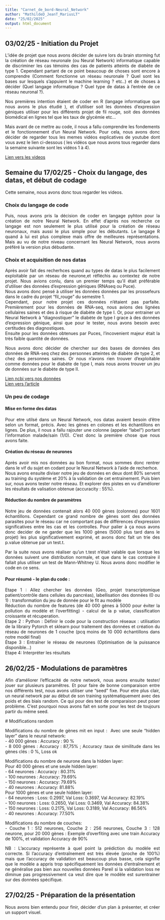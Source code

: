 ```yaml
---
title: "Carnet_de_bord-Neural_Network"
author: "MathildeD_JeanT_MariusLT"
date: "25/02/2025"
output: html_document
---
```


## 03/02/25 - Initiation du Projet 
<div style="text-align: justify;">
L'idée de projet que nous avons décider de suivre lors du brain storming fut la création de réseau neuronale (ou Neural Network) informatique capable de discriminer les cas témoins des cas de patients atteints de diabète de type 1. Cependant partant de ce point beaucoup de choses sont encore à comprendre (Comment fonctionne un réseau neuronale ? Quel sont les bases sur lesquels s'appuient le machine learning ? etc..) et de choses à décider (Quel langage informatique ? Quel type de datas à l'entrée de ce réseau neuronal ?).

Nos premières intention étaient de coder en R (langage informatique que nous avons le plus étudié ), et d'utiliser soit les données d'expression géniques utiliser pour les différents projet de fil rouge, soit des données biomédical en lignes tel que les taux de glycémie etc... 

Mais avant de ce mettre au code, il nous a fallu comprendre les fondements et le fonctionnement d'un Neural Network. Pour cela, nous avons donc décider de regarder tous les memes vidéos explicatives de youtube dont vous avez le lien ci-dessous ( les vidéos que nous avons tous regarder dans la semaine suivante sont les vidéos 1 à 4). 
</div>
[Lien vers les videos](https://www.youtube.com/watch?v=aircAruvnKk&list=PLZHQObOWTQDNU6R1_67000Dx_ZCJB-3pi&ab_channel=3Blue1Brown)

## Semaine du 17/02/25 - Choix du langage, des datas, et début de codage 
Cette semaine, nous avons donc tous regarder les videos.

### Choix du langage de code 

<div style="text-align: justify;">
Puis, nous avons pris la décision de coder en langage pyhton pour la création de notre Neural Network. En effet d'après nos recherche ce langage est non seulement le plus utilisé pour la création de réseau neuronaux, mais aussi le plus simple pour les débutants. Le langage R quand à lui est plus complexe mais offre de meilleures représentations. Mais au vu de notre niveau concernant les Neural Network, nous avons préféré la version plus débudante. 
</div>

### Choix et acquisition de nos datas

<div style="text-align: justify;">
Après avoir fait des recherhces quand au types de datas le plus facilement exploitable par un réseau de neurone,et réfléchis au contextez de notre projet. Nous avions conlu, dans un premier temps qu'il était préférable d'utiliser des données d'expression géniques (RNAseq ou Puce).\
Nous avons donc pensé à utiliser les données données par les prossefeurs dans le cadre du projet "fil_rouge" du semestre 1.\
Cependant, pour notre projet ces données n'étaient pas parfaite. Premièrement pour les données de RNA-seq, nous avions des lignées cellulaires saines et des à risque de diabète de type I. Or, pour entrainer un Neural Network à "diagnostiquer" le diabète de type I grace à des données d'expression génique, ainsi que pour le tester, nous avons besoin avec certitudes des diagnostiques.\
Ensuite pour les données obtenues par Puces, l'incovenient majeur était la très faible quantité de données. 

Nous avons donc décider de chercher sur des bases de données des données de RNA-seq chez des personnes atteintes de diabète de type 2, et chez des personnes saines. Or nous n'avons rien trouver d'exploitable comme données pour le diabète de type I, mais nous avons trouver un jeu de données sur le diabète de type II. 

[Lien ncbi vers nos données](https://www.ncbi.nlm.nih.gov/geo/query/acc.cgi?acc=GSE81608)\
[Lien vers l'article](https://pubmed.ncbi.nlm.nih.gov/27667665/)

</div>

### Un peu de codage 
#### Mise en forme des datas 

<div style="text-align: justify;">
Pour etre utilsé dans un Neural Network, nos datas avaient besoin d'être selon un format, précis. Avec les gènes en colones et les échantillons en lignes. De plus, il nous a fallu rajouter une colonne (appeler "label") portant l'information malade/sain (1/0). C'est donc la première chose que nous avons faite. 
</div>

#### Création du réseau de neurones 

<div style="text-align: justify;">
Après avoir mis nos données au bon format, nous sommes donc rentrer dans le vif du sujet en codant pour le Neural Network à l'aide de recherhce.\
Nous avons ensuite diviser notre jeu de données en deux dont 80% servent au training du système et 20% à la validation de cet entrainement. Puis bien sur, nous avons tester notre réseau. Et explorer des pistes en vu d'améliorer les résultats de valisation obtenue (accuracity : 55%). 
</div>

#### Réduction du nombre de paramètres 

<div style="text-align: justify;">
Notre jeu de données contenait alors 40 000 gènes (colonnes) pour 1601 échantillons. Cependant ce grand nombre de gènes sont des données parasites pour le réseau car ne comportant pas de différences d'expression significatives entre les cas et les controlles. Pour palier à ça nous avons donc decider de ne garder que les 1000 gènes (5000 plus tard dans le projet) les plus significativement exprimé, et avons donc fait un trie des p.value obtenue par un test.t. 

Par la suite nous avons réaliser qu'un t.test n'était valable que lorsque les données suivent une distribution normale, et que dans le cas contraire il fallait plus utiliser un test de Mann-Whitney U. Nous avons donc modifier le code en ce sens. 
</div>

#### Pour résumé - le plan du code :

<div style="text-align: justify;">
Etape 1 : Allez chercher les données (Geo, projet transcriptomique patient/contrôle dans cellules du pancréas), labellisation des données (0 ou 1) : transformation du jeu de donnée pour le fit au modèle\
Réduction du nombre de features (de 40 000 gènes à 5000 pour éviter la pollution du modèle et l’overfitting) - calcul de la p value, classification croissante et récuperation.\
Etape 2 : Python : Définir le code pour la construction réseaux : utilisation de la librairy Pytorch et sklearn pour traitement des données et création du réseau de neurones de 1 couche (pcq moins de 10 000 échantillons dans notre modèl final)\
Étape 3 : Entraîner le réseau de neurones (Optimisation de la puissance disponible…)\
Etape 4: Interpréter les résultats\

</div>

## 26/02/25 - Modulations de paramètres 

<div style="text-align: justify;">
Afin d'améliorer l'efficacité de notre network, nous avons ensuite tester/ jouer sur plusieurs paramêtres. Et pour faire de bonne comparaison entre nos différents test, nous avons utiliser une "seed" fixe. Pour etre plus clair, un neural network par au début de son training systématiquement avec des poids et des biais random. Ce qui pour des test de comparaison peut poser problème. C'est pourquoi nous avons fait en sorte pour les test de toujours partir du même seed. 

 # Modifications random 
  
Modifications du nombre de gènes mit en input :\  
Avec une seule "hidden layer" dans le neural network:\
- 40 000 gènes : Accuracy : 90 %\
- 8 000 gènes : Accuracy : 87,75% ; Accuracy :taux de similitude dans les gènes clés : 0 %, Loss ok

Modifications du nombre de neurone dans la hidden layer:\
Pour 40 000 gènes et une seule hidden layer:\
- 64 neurones : Accuracy : 80.31%\
- 100 neurones : Accuracy: 79.69%\
- 150 neurones : Accuracy: 79.69%\
- 40 neurones : Accuracy: 81.88%\
Pour 1000 gènes et une seule hidden layer:\
- 64 neurones : Loss: 0.2997, Val Loss: 0.3697, Val Accuracy: 82.19%\
- 100 neurones : Loss: 0.2650, Val Loss: 0.3469, Val Accuracy: 84.38%\
- 150 neurones : Loss: 0.2175, Val Loss: 0.3189, Val Accuracy: 86.56%\
- 40 neurones : Accuracy: 77.50%\

Modifications du nombre de couches:\
- Couche 1 : 512 neurones, Couche 2 : 256 neurones, Couche 3 : 128 neurone, pour 20 000 gènes : Exemple d'overfiting avec une train Accuracy de 100%, et validation Accuracy de 90%\

NB : L'accuracy représente à quel point la prédiction du modèle est correcte. Si l'accuracy d'entraînement est très élevée (proche de 100%) mais que l'accuracy de validation est beaucoup plus basse, cela signifie que le modèle a appris trop spécifiquement les données d'entraînement et ne généralise pas bien aux nouvelles données
Pareil si la validation loss ne diminue pas progressivement ca veut dire que le modèle est surentrainer sur des données spécifique.
</div>

## 27/02/25 - Préparation de la présentation 

<div style="text-align: justify;">
Nous avons bien entendu pour finir, décider d'un plan à présenter, et créer un support visuel.
</div>
